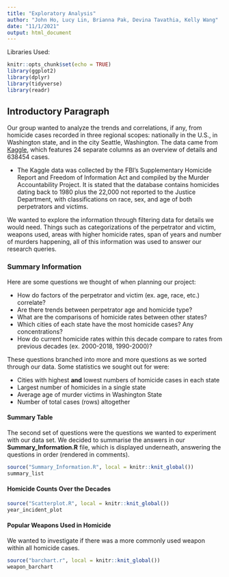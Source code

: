 ```yaml
---
title: "Exploratory Analysis"
author: "John Ho, Lucy Lin, Brianna Pak, Devina Tavathia, Kelly Wang"
date: "11/1/2021"
output: html_document
---
```

Libraries Used:
```r
knitr::opts_chunk$set(echo = TRUE)
library(ggplot2)
library(dplyr)
library(tidyverse)
library(readr)
```

## Introductory Paragraph
Our group wanted to analyze the trends and correlations, if any, from homicide cases recorded in three regional scopes: nationally 
in the U.S., in Washington state, and in the city Seattle, Washington. The data came from 
[Kaggle](https://www.kaggle.com/murderaccountability/homicide-reports?select=database.csv), which features 24 separate 
columns as an overview of details and 638454 cases.

* The Kaggle data was collected by the FBI’s Supplementary Homicide Report and Freedom of Information Act and compiled by 
the Murder Accountability Project. It is stated that the database contains homicides dating back to 1980 plus the 22,000 
not reported to the Justice Department, with classifications on race, sex, and age of both perpetrators and victims.

We wanted to explore the information through filtering data for details we would need. Things such as categorizations of 
the perpetrator and victim, weapons used, areas with higher homicide rates, span of years and number of murders happening, 
all of this information was used to answer our research queries.

### Summary Information
Here are some questions we thought of when planning our project:

* How do factors of the perpetrator and victim (ex. age, race, etc.) correlate?
* Are there trends between perpetrator age and homicide type?
* What are the comparisons of homicide rates between other states?
* Which cities of each state have the most homicide cases? Any concentrations?
* How do current homicide rates within this decade compare to rates from previous decades (ex. 2000-2018, 1990-2000)?

These questions branched into more and more questions as we sorted through our data. Some statistics we sought out for 
were:

* Cities with highest **and** lowest numbers of homicide cases in each state
* Largest number of homicides in a single state
* Average age of murder victims in Washington State
* Number of total cases (rows) altogether

#### Summary Table
The second set of questions were the questions we wanted to experiment with our data set. We decided to summarise the answers in our __Summary_Information.R__ file, which is displayed underneath, answering the questions in order (rendered in comments).

```r
source("Summary_Information.R", local = knitr::knit_global())
summary_list
```

#### Homicide Counts Over the Decades


```r
source("Scatterplot.R", local = knitr::knit_global())
year_incident_plot
```

#### Popular Weapons Used in Homicide
We wanted to investigate if there was a more commonly used weapon within all homicide cases.

```r
source("barchart.r", local = knitr::knit_global())
weapon_barchart
```